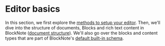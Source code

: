 # Editor basics

In this section, we first explore the [methods to setup your editor](/docs/editor-basics/setup).
Then, we'll dive into the structure of documents, Blocks and rich text content in BlockNote ([document structure](/docs/editor-basics/document-structure)).
We'll also go over the blocks and content types that are part of BlockNote's [default built-in schema](/docs/editor-basics/default-schema).
